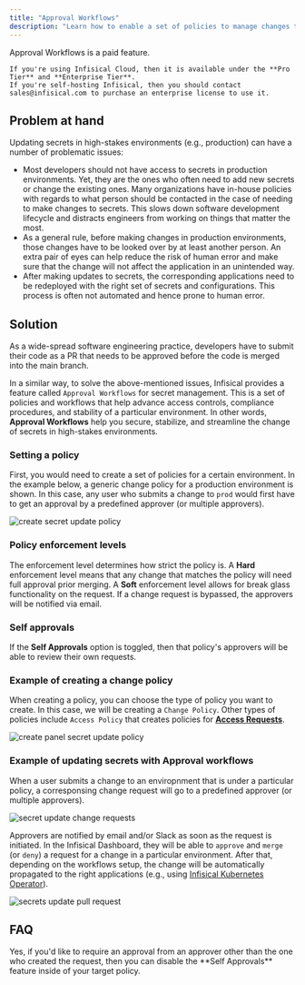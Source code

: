 ```yaml
---
title: "Approval Workflows"
description: "Learn how to enable a set of policies to manage changes to sensitive secrets and environments."
---
```


<Info>
    Approval Workflows is a paid feature.

    If you're using Infisical Cloud, then it is available under the **Pro Tier** and **Enterprise Tier**.
    If you're self-hosting Infisical, then you should contact sales@infisical.com to purchase an enterprise license to use it.
</Info>

## Problem at hand

Updating secrets in high-stakes environments (e.g., production) can have a number of problematic issues:
- Most developers should not have access to secrets in production environments. Yet, they are the ones who often need to add new secrets or change the existing ones. Many organizations have in-house policies with regards to what person should be contacted in the case of needing to make changes to secrets. This slows down software development lifecycle and distracts engineers from working on things that matter the most.
- As a general rule, before making changes in production environments, those changes have to be looked over by at least another person. An extra pair of eyes can help reduce the risk of human error and make sure that the change will not affect the application in an unintended way.
- After making updates to secrets, the corresponding applications need to be redeployed with the right set of secrets and configurations. This process is often not automated and hence prone to human error.

## Solution

As a wide-spread software engineering practice, developers have to submit their code as a PR that needs to be approved before the code is merged into the main branch.

In a similar way, to solve the above-mentioned issues, Infisical provides a feature called `Approval Workflows` for secret management. This is a set of policies and workflows that help advance access controls, compliance procedures, and stability of a particular environment. In other words, **Approval Workflows** help you secure, stabilize, and streamline the change of secrets in high-stakes environments.

### Setting a policy

First, you would need to create a set of policies for a certain environment. In the example below, a generic change policy for a production environment is shown. In this case, any user who submits a change to `prod` would first have to get an approval by a predefined approver (or multiple approvers).

![create secret update policy](../../images/platform/pr-workflows/secret-update-policy.png)

### Policy enforcement levels

The enforcement level determines how strict the policy is. A **Hard** enforcement level means that any change that matches the policy will need full approval prior merging. A **Soft** enforcement level allows for break glass functionality on the request. If a change request is bypassed, the approvers will be notified via email.

### Self approvals

If the **Self Approvals** option is toggled, then that policy's approvers will be able to review their own requests.

### Example of creating a change policy

When creating a policy, you can choose the type of policy you want to create. In this case, we will be creating a `Change Policy`. Other types of policies include `Access Policy` that creates policies for **[Access Requests](/documentation/platform/access-controls/access-requests)**.

![create panel secret update policy](../../images/platform/pr-workflows/create-change-policy.png)

### Example of updating secrets with Approval workflows

When a user submits a change to an enviropnment that is under a particular policy, a corresponsing change request will go to a predefined approver (or multiple approvers).

![secret update change requests](../../images/platform/pr-workflows/secret-update-request.png)

Approvers are notified by email and/or Slack as soon as the request is initiated. In the Infisical Dashboard, they will be able to `approve` and `merge` (or `deny`) a request for a change in a particular environment. After that, depending on the workflows setup, the change will be automatically propagated to the right applications (e.g., using [Infisical Kubernetes Operator](https://infisical.com/docs/integrations/platforms/kubernetes)).

![secrets update pull request](../../images/platform/pr-workflows/secret-update-pr.png)

## FAQ

<AccordionGroup>
    <Accordion title="Is it possible to disable self-approval for policies?">
        Yes, if you'd like to require an approval from an approver other than the one who created the request, then you can disable the **Self Approvals** feature inside of your target policy.
    </Accordion>
</AccordionGroup>

